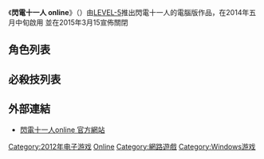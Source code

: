 {{noteTA|G1=Games}}
{{about|閃電十一人的電腦版電子遊戲|同名改編動畫|閃電十一人#電視動畫}}
{{Infobox VG
| title = 閃電十一人 online
| japanese= イナズマイレブン オンライン
| image =
| developer = [[LEVEL-5|LEVEL-5]]、PlayArt
| publisher = LEVEL-5
| director = 藤井毅宏
| producer = [[日野晃博|日野晃博]]
| designer = [[長野拓造|長野拓造]]
| composer = [[光田康典|光田康典]]
| engine =
| series = [[閃電十一人系列|閃電十一人系列]]
| released = 2014年5月中旬
| retain = [[2015年3月15|2015年3月15]]
| genre = [[電子角色扮演遊戲|角色扮演]]、[[体育游戏|体育]]
| modes = [[單人游戏|單人]]
| platforms = [[Windows|Windows]]
}}

《'''閃電十一人 online'''》（{{lang-ja|イナズマイレブンオンライン}}）由[[LEVEL-5|LEVEL-5]]推出閃電十一人的電腦版作品，在2014年五月中旬啟用 並在2015年3月15宣佈關閉

== 角色列表 ==
{{main|閃電十一人角色列表}}

== 必殺技列表 ==
{{main|閃電十一人必殺技列表}}

== 外部連結 ==
* [https://web.archive.org/web/20130903050730/http://inazuma-online.hangame.co.jp/teaser/index.nhn 閃電十一人online 官方網站]

{{閃電十一人系列}}

{{DEFAULTSORT:Inazuma Eleven Online}}
[[Category:2012年电子游戏|Category:2012年电子游戏]]
[[Category:閃電十一人系列電子遊戲|Online]]
[[Category:網路遊戲|Category:網路遊戲]]
[[Category:Windows游戏|Category:Windows游戏]]

{{online-videogame-stub}}